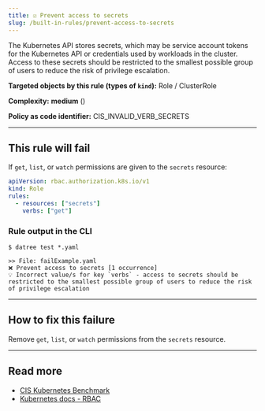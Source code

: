 ```yaml
---
title: ☑️ Prevent access to secrets
slug: /built-in-rules/prevent-access-to-secrets
---
```



The Kubernetes API stores secrets, which may be service account tokens for the Kubernetes API or credentials used by workloads in the cluster. Access to these secrets should be restricted to the smallest possible group of users to reduce the risk of privilege escalation.

**Targeted objects by this rule (types of **`kind`**):** Role / ClusterRole

**Complexity:** **medium** (<Complexity/>)

**Policy as code identifier:** CIS_INVALID_VERB_SECRETS

---

## This rule will fail

If `get`, `list`, or `watch` permissions are given to the `secrets` resource:

```yaml
apiVersion: rbac.authorization.k8s.io/v1
kind: Role
rules:
  - resources: ["secrets"]
    verbs: ["get"]
```

### Rule output in the CLI

```terminal
$ datree test *.yaml

>> File: failExample.yaml
❌ Prevent access to secrets [1 occurrence]
💡 Incorrect value/s for key `verbs` - access to secrets should be restricted to the smallest possible group of users to reduce the risk of privilege escalation
```

---

## How to fix this failure

Remove `get`, `list`, or `watch` permissions from the `secrets` resource.

---

## Read more

- [CIS Kubernetes Benchmark](https://www.cisecurity.org/benchmark/kubernetes)
- [Kubernetes docs - RBAC](https://kubernetes.io/docs/reference/access-authn-authz/rbac/#clusterrole-example)
